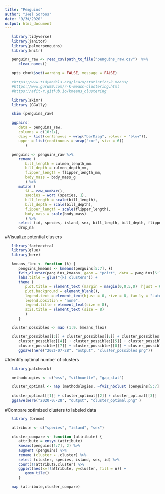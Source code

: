 ```yaml
---
title: "Penguins"
author: "Joel Soroos"
date: "9/30/2020"
output: html_document
---
```



```r

   library(tidyverse)
   library(janitor)
   library(palmerpenguins)
   library(knitr)

   penguins_raw <- read_csv(path_to_file("penguins_raw.csv")) %>%
      clean_names()
   
   opts_chunk$set(warning = FALSE, message = FALSE)
   
   #https://www.tidymodels.org/learn/statistics/k-means/
   #https://www.guru99.com/r-k-means-clustering.html
   #https://afit-r.github.io/kmeans_clustering
```


```r

   library(skimr)
   library (GGally)

   skim (penguins_raw)
   
   ggpairs(
      data = penguins_raw,
      columns = c(10:14),
      diag = list(continuous = wrap("barDiag", colour = "blue")),
      upper = list(continuous = wrap("cor", size = 6))
         )
```


```r

   penguins <- penguins_raw %>%
      rename (
         bill_length = culmen_length_mm,
         bill_depth = culmen_depth_mm,
         flipper_length = flipper_length_mm,
         body_mass = body_mass_g
         ) %>%
      mutate (
         id = row_number(),
         species = word (species, 1),
         bill_length = scale(bill_length),
         bill_depth = scale(bill_depth),
         flipper_length = scale(flipper_length),
         body_mass = scale(body_mass)
         ) %>%
      select (id, species, island, sex, bill_length, bill_depth, flipper_length, body_mass) %>%
      drop_na
```


#Visualize potential clusters
```r

   library(factoextra)
   library(glue)
   library(here)

   kmeans_flex <- function (k) {
      penguins_kmeans <- kmeans(penguins[5:7], k) 
      fviz_cluster(penguins_kmeans, geom = "point", data = penguins[5:7]) +
      labs(title = glue("{k} clusters")) +
      theme (
         plot.title = element_text (margin = margin(0,0,5,0), hjust = 0.5, size = 8, family = "Lato"),
         plot.background = element_blank(),
         legend.text = element_text(hjust = 0, size = 8, family = "Lato"),
         legend.position = "none",
         legend.title = element_text(size = 8),
         axis.title = element_text (size = 8)
         ) 
      }

   cluster_possibles <- map (1:9, kmeans_flex)
   
   cluster_possibles[[1]] + cluster_possibles[[2]] + cluster_possibles[[3]] +
      cluster_possibles[[4]] + cluster_possibles[[5]] + cluster_possibles[[6]] +
      cluster_possibles[[7]] + cluster_possibles[[8]] + cluster_possibles[[9]]
      ggsave(here("2020-07-28", "output", "cluster_possibles.png"))
```


#Identify optimal number of clusters
```r
   
   library(patchwork)

   methodologies <- c("wss", "silhouette", "gap_stat")
   
   cluster_optimal <- map (methodologies, ~fviz_nbclust (penguins[5:7], kmeans, method = .x))
   
   cluster_optimal[[1]] + cluster_optimal[[2]] + cluster_optimal[[3]]
   ggsave(here("2020-07-28", "output", "cluster_optimal.png"))
```


#Compare optimized clusters to labeled data
```r

   library (broom)

   attribute <- c("species", "island", "sex")
   
   cluster_compare <- function (attribute) {
      attribute = ensym (attribute)
      kmeans(penguins[5:7], 2) %>%
      augment (penguins) %>%
      rename (cluster = .cluster) %>%
      select (cluster, species, island, sex, id) %>%
      count(!!attribute,cluster) %>%
      ggplot(aes(x=!!attribute, y=cluster, fill = n)) + 
         geom_tile() 
      }

   map (attribute,cluster_compare)
```